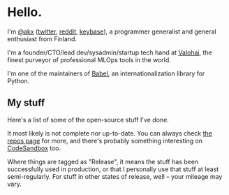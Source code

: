 # Hello.

I'm [@akx](https://github.com/akx) ([twitter](https://twitter.com/akx), [reddit](https://reddit.com/u/akx), [keybase](https://keybase.io/akx)),
a programmer generalist and general enthusiast from Finland.

I'm a founder/CTO/lead dev/sysadmin/startup tech hand at [Valohai](https://valohai.com/), the finest purveyor of
professional MLOps tools in the world.

I'm one of the maintainers of [Babel](https://github.com/python-babel/babel), an internationalization library for Python.

## My stuff

Here's a list of some of the open-source stuff I've done.

It most likely is not complete nor up-to-date.
You can always check [the repos page](https://github.com/akx?tab=repositories) for more,
and there's probably something interesting on [CodeSandbox](https://codesandbox.io/u/akx) too.

Where things are tagged as "Release", it means the stuff has been successfully used in production,
or that I personally use that stuff at least semi-regularly. For stuff in other states of release, well – your mileage may vary.
